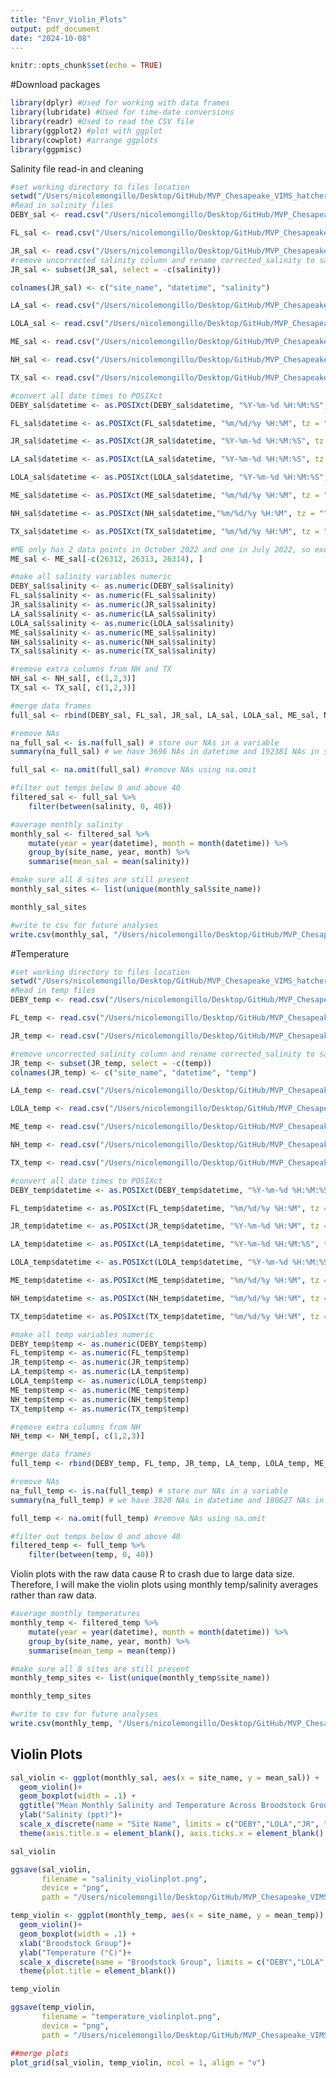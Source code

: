 ```yaml
---
title: "Envr_Violin_Plots"
output: pdf_document
date: "2024-10-08"
---
```


```r
knitr::opts_chunk$set(echo = TRUE)
```

#Download packages
```r
library(dplyr) #Used for working with data frames
library(lubridate) #Used for time-date conversions
library(readr) #Used to read the CSV file
library(ggplot2) #plot with ggplot
library(cowplot) #arrange ggplots
library(ggpmisc)
```

Salinity file read-in and cleaning
```r
#set working directory to files location
setwd("/Users/nicolemongillo/Desktop/GitHub/MVP_Chesapeake_VIMS_hatchery/src/NM")
#Read in salinity files
DEBY_sal <- read.csv("/Users/nicolemongillo/Desktop/GitHub/MVP_Chesapeake_VIMS_hatchery/data/envr_raw_data/full_datasets/full_sal/DEBY_sal_full.csv")

FL_sal <- read.csv("/Users/nicolemongillo/Desktop/GitHub/MVP_Chesapeake_VIMS_hatchery/data/envr_raw_data/full_datasets/full_sal/FL_sal_full.csv")

JR_sal <- read.csv("/Users/nicolemongillo/Desktop/GitHub/MVP_Chesapeake_VIMS_hatchery/data/envr_raw_data/full_datasets/full_sal/JR_sal_full.csv")
#remove uncorrected salinity column and rename corrected_salinity to salinity
JR_sal <- subset(JR_sal, select = -c(salinity))

colnames(JR_sal) <- c("site_name", "datetime", "salinity")

LA_sal <- read.csv("/Users/nicolemongillo/Desktop/GitHub/MVP_Chesapeake_VIMS_hatchery/data/envr_raw_data/full_datasets/full_sal/LA4_sal_full.csv")

LOLA_sal <- read.csv("/Users/nicolemongillo/Desktop/GitHub/MVP_Chesapeake_VIMS_hatchery/data/envr_raw_data/full_datasets/full_sal/LOLA_sal_full.csv")

ME_sal <- read.csv("/Users/nicolemongillo/Desktop/GitHub/MVP_Chesapeake_VIMS_hatchery/data/envr_raw_data/full_datasets/full_sal/ME_sal_full.csv")

NH_sal <- read.csv("/Users/nicolemongillo/Desktop/GitHub/MVP_Chesapeake_VIMS_hatchery/data/envr_raw_data/full_datasets/full_sal/NH_sal_full.csv")

TX_sal <- read.csv("/Users/nicolemongillo/Desktop/GitHub/MVP_Chesapeake_VIMS_hatchery/data/envr_raw_data/full_datasets/full_sal/TX_sal_full.csv")
```

```r
#convert all date times to POSIXct
DEBY_sal$datetime <- as.POSIXct(DEBY_sal$datetime, "%Y-%m-%d %H:%M:%S", tz = "")

FL_sal$datetime <- as.POSIXct(FL_sal$datetime, "%m/%d/%y %H:%M", tz = "")

JR_sal$datetime <- as.POSIXct(JR_sal$datetime, "%Y-%m-%d %H:%M:%S", tz = "")

LA_sal$datetime <- as.POSIXct(LA_sal$datetime, "%Y-%m-%d %H:%M:%S", tz = "")

LOLA_sal$datetime <- as.POSIXct(LOLA_sal$datetime, "%Y-%m-%d %H:%M:%S", tz = "")

ME_sal$datetime <- as.POSIXct(ME_sal$datetime, "%m/%d/%y %H:%M", tz = "")

NH_sal$datetime <- as.POSIXct(NH_sal$datetime,"%m/%d/%y %H:%M", tz = "")

TX_sal$datetime <- as.POSIXct(TX_sal$datetime, "%m/%d/%y %H:%M", tz = "")

#ME only has 2 data points in October 2022 and one in July 2022, so exclude those points
ME_sal <- ME_sal[-c(26312, 26313, 26314), ]
```


```r
#make all salinity variables numeric
DEBY_sal$salinity <- as.numeric(DEBY_sal$salinity)
FL_sal$salinity <- as.numeric(FL_sal$salinity)
JR_sal$salinity <- as.numeric(JR_sal$salinity)
LA_sal$salinity <- as.numeric(LA_sal$salinity)
LOLA_sal$salinity <- as.numeric(LOLA_sal$salinity)
ME_sal$salinity <- as.numeric(ME_sal$salinity)
NH_sal$salinity <- as.numeric(NH_sal$salinity)
TX_sal$salinity <- as.numeric(TX_sal$salinity)

#remove extra columns from NH and TX
NH_sal <- NH_sal[, c(1,2,3)]
TX_sal <- TX_sal[, c(1,2,3)]

#merge data frames
full_sal <- rbind(DEBY_sal, FL_sal, JR_sal, LA_sal, LOLA_sal, ME_sal, NH_sal, TX_sal)

#remove NAs
na_full_sal <- is.na(full_sal) # store our NAs in a variable
summary(na_full_sal) # we have 3696 NAs in datetime and 192381 NAs in salinity that are stored as "TRUE" 

full_sal <- na.omit(full_sal) #remove NAs using na.omit

#filter out temps below 0 and above 40
filtered_sal <- full_sal %>%
    filter(between(salinity, 0, 40)) 

```

```r
#average monthly salinity
monthly_sal <- filtered_sal %>%
    mutate(year = year(datetime), month = month(datetime)) %>%
    group_by(site_name, year, month) %>%
    summarise(mean_sal = mean(salinity))

#make sure all 8 sites are still present
monthly_sal_sites <- list(unique(monthly_sal$site_name))

monthly_sal_sites

#write to csv for future analyses
write.csv(monthly_sal, "/Users/nicolemongillo/Desktop/GitHub/MVP_Chesapeake_VIMS_hatchery/data/envr_raw_data/full_datasets/mean_monthly_sal.csv", row.names = FALSE)
```


#Temperature

```r
#set working directory to files location
setwd("/Users/nicolemongillo/Desktop/GitHub/MVP_Chesapeake_VIMS_hatchery/src/NM")
#Read in temp files
DEBY_temp <- read.csv("/Users/nicolemongillo/Desktop/GitHub/MVP_Chesapeake_VIMS_hatchery/data/envr_raw_data/full_datasets/full_temp/DEBY_temp_full.csv")

FL_temp <- read.csv("/Users/nicolemongillo/Desktop/GitHub/MVP_Chesapeake_VIMS_hatchery/data/envr_raw_data/full_datasets/full_temp/FL_temp_full.csv")

JR_temp <- read.csv("/Users/nicolemongillo/Desktop/GitHub/MVP_Chesapeake_VIMS_hatchery/data/envr_raw_data/full_datasets/full_temp/JR_temp_full.csv")

#remove uncorrected salinity column and rename corrected_salinity to salinity
JR_temp <- subset(JR_temp, select = -c(temp))
colnames(JR_temp) <- c("site_name", "datetime", "temp")

LA_temp <- read.csv("/Users/nicolemongillo/Desktop/GitHub/MVP_Chesapeake_VIMS_hatchery/data/envr_raw_data/full_datasets/full_temp/LA4_temp_full.csv")

LOLA_temp <- read.csv("/Users/nicolemongillo/Desktop/GitHub/MVP_Chesapeake_VIMS_hatchery/data/envr_raw_data/full_datasets/full_temp/LOLA_temp_full.csv")

ME_temp <- read.csv("/Users/nicolemongillo/Desktop/GitHub/MVP_Chesapeake_VIMS_hatchery/data/envr_raw_data/full_datasets/full_temp/ME_temp_full.csv")

NH_temp <- read.csv("/Users/nicolemongillo/Desktop/GitHub/MVP_Chesapeake_VIMS_hatchery/data/envr_raw_data/full_datasets/full_temp/NH_temp_full.csv")

TX_temp <- read.csv("/Users/nicolemongillo/Desktop/GitHub/MVP_Chesapeake_VIMS_hatchery/data/envr_raw_data/full_datasets/full_temp/TX_temp_full.csv")
```

```r
#convert all date times to POSIXct
DEBY_temp$datetime <- as.POSIXct(DEBY_temp$datetime, "%Y-%m-%d %H:%M:%S", tz = "")

FL_temp$datetime <- as.POSIXct(FL_temp$datetime, "%m/%d/%y %H:%M", tz = "")

JR_temp$datetime <- as.POSIXct(JR_temp$datetime, "%Y-%m-%d %H:%M", tz = "")

LA_temp$datetime <- as.POSIXct(LA_temp$datetime, "%Y-%m-%d %H:%M:%S", tz = "")

LOLA_temp$datetime <- as.POSIXct(LOLA_temp$datetime, "%Y-%m-%d %H:%M:%S", tz = "")

ME_temp$datetime <- as.POSIXct(ME_temp$datetime, "%m/%d/%y %H:%M", tz = "")

NH_temp$datetime <- as.POSIXct(NH_temp$datetime, "%m/%d/%y %H:%M", tz = "")

TX_temp$datetime <- as.POSIXct(TX_temp$datetime, "%m/%d/%y %H:%M", tz = "")
```


```r
#make all temp variables numeric
DEBY_temp$temp <- as.numeric(DEBY_temp$temp)
FL_temp$temp <- as.numeric(FL_temp$temp)
JR_temp$temp <- as.numeric(JR_temp$temp)
LA_temp$temp <- as.numeric(LA_temp$temp)
LOLA_temp$temp <- as.numeric(LOLA_temp$temp)
ME_temp$temp <- as.numeric(ME_temp$temp)
NH_temp$temp <- as.numeric(NH_temp$temp)
TX_temp$temp <- as.numeric(TX_temp$temp)

#remove extra columns from NH
NH_temp <- NH_temp[, c(1,2,3)]

#merge data frames
full_temp <- rbind(DEBY_temp, FL_temp, JR_temp, LA_temp, LOLA_temp, ME_temp, NH_temp, TX_temp)

#remove NAs
na_full_temp <- is.na(full_temp) # store our NAs in a variable
summary(na_full_temp) # we have 3820 NAs in datetime and 180627 NAs in temp that are stored as "TRUE" 

full_temp <- na.omit(full_temp) #remove NAs using na.omit

#filter out temps below 0 and above 40
filtered_temp <- full_temp %>%
    filter(between(temp, 0, 40)) 
```

Violin plots with the raw data cause R to crash due to large data size. Therefore, I will make the violin plots using monthly temp/salinity averages rather than raw data.
```r
#average monthly temperatures
monthly_temp <- filtered_temp %>%
    mutate(year = year(datetime), month = month(datetime)) %>%
    group_by(site_name, year, month) %>%
    summarise(mean_temp = mean(temp))

#make sure all 8 sites are still present
monthly_temp_sites <- list(unique(monthly_temp$site_name))

monthly_temp_sites

#write to csv for future analyses
write.csv(monthly_temp, "/Users/nicolemongillo/Desktop/GitHub/MVP_Chesapeake_VIMS_hatchery/data/envr_raw_data/full_datasets/mean_monthly_temp.csv", row.names = FALSE)
```

## Violin Plots
```r
sal_violin <- ggplot(monthly_sal, aes(x = site_name, y = mean_sal)) +
  geom_violin()+
  geom_boxplot(width = .1) +
  ggtitle("Mean Monthly Salinity and Temperature Across Broodstock Groups")+
  ylab("Salinity (ppt)")+
  scale_x_discrete(name = "Site Name", limits = c("DEBY","LOLA","JR", "TX", "LA", "FL", "NH", "ME"))+
  theme(axis.title.x = element_blank(), axis.ticks.x = element_blank(), axis.text.x = element_blank())

sal_violin

ggsave(sal_violin, 
       filename = "salinity_violinplot.png",
       device = "png",
       path = "/Users/nicolemongillo/Desktop/GitHub/MVP_Chesapeake_VIMS_hatchery/results/NM_results")

temp_violin <- ggplot(monthly_temp, aes(x = site_name, y = mean_temp)) +
  geom_violin()+
  geom_boxplot(width = .1) +
  xlab("Broodstock Group")+
  ylab("Temperature (°C)")+
  scale_x_discrete(name = "Broodstock Group", limits = c("DEBY","LOLA","JR", "TX", "LA", "FL", "NH", "ME"))+
  theme(plot.title = element_blank())

temp_violin

ggsave(temp_violin, 
       filename = "temperature_violinplot.png",
       device = "png",
       path = "/Users/nicolemongillo/Desktop/GitHub/MVP_Chesapeake_VIMS_hatchery/results/NM_results")

##merge plots
plot_grid(sal_violin, temp_violin, ncol = 1, align = "v")
```
